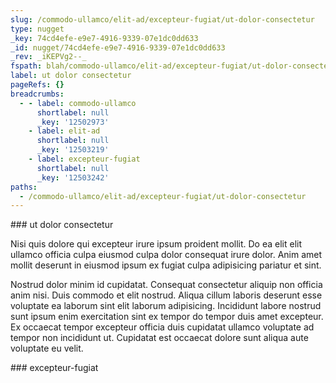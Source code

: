 ```yaml
---
slug: /commodo-ullamco/elit-ad/excepteur-fugiat/ut-dolor-consectetur
type: nugget
_key: 74cd4efe-e9e7-4916-9339-07e1dc0dd633
_id: nugget/74cd4efe-e9e7-4916-9339-07e1dc0dd633
_rev: _iKEPVg2--_
fspath: blah/commodo-ullamco/elit-ad/excepteur-fugiat/ut-dolor-consectetur.md
label: ut dolor consectetur
pageRefs: {}
breadcrumbs:
  - - label: commodo-ullamco
      shortlabel: null
      _key: '12502973'
    - label: elit-ad
      shortlabel: null
      _key: '12503219'
    - label: excepteur-fugiat
      shortlabel: null
      _key: '12503242'
paths:
  - /commodo-ullamco/elit-ad/excepteur-fugiat/ut-dolor-consectetur
---
```


<NuggetArea>
<Nugget slug="/commodo-ullamco/elit-ad/excepteur-fugiat/ut-dolor-consectetur" type="nugget" _key="74cd4efe-e9e7-4916-9339-07e1dc0dd633" _id="nugget/74cd4efe-e9e7-4916-9339-07e1dc0dd633" _rev="_iKEPVg2--_" fspath="blah/commodo-ullamco/elit-ad/excepteur-fugiat/ut-dolor-consectetur.md" label="ut dolor consectetur" paths="/commodo-ullamco/elit-ad/excepteur-fugiat/ut-dolor-consectetur">
<NuggetBody>
### ut dolor consectetur

Nisi quis dolore qui excepteur irure ipsum proident mollit. Do ea elit elit ullamco officia culpa eiusmod culpa dolor consequat irure dolor. Anim amet mollit deserunt in eiusmod ipsum ex fugiat culpa adipisicing pariatur et sint.

Nostrud dolor minim id cupidatat. Consequat consectetur aliquip non officia anim nisi. Duis commodo et elit nostrud. Aliqua cillum laboris deserunt esse voluptate ea laborum sint elit laborum adipisicing. Incididunt labore nostrud sunt ipsum enim exercitation sint ex tempor do tempor duis amet excepteur. Ex occaecat tempor excepteur officia duis cupidatat ullamco voluptate ad tempor non incididunt ut. Cupidatat est occaecat dolore sunt aliqua aute voluptate eu velit.

</NuggetBody>
<Breadcrumbs>
<Crumbs>
<Crumb _key="12502973" label="commodo-ullamco" /><Crumb _key="12503219" label="elit-ad" /><Crumb _key="12503242" label="excepteur-fugiat" />
</Crumbs>
</Breadcrumbs>
</Nugget>

<NuggetsInbound>
</NuggetsInbound>
<NuggetsOutbound>
</NuggetsOutbound>
</NuggetArea>
<PassagesInbound>
<Passage direction="inbound" type="passage" _key="12503242" _id="passage/12503242" _rev="_iKEPVgy---" label="excepteur-fugiat" passage="excepteur-fugiat" fspath="blah/commodo-ullamco/elit-ad/excepteur-fugiat" paths="/commodo-ullamco/elit-ad/excepteur-fugiat" slug="/commodo-ullamco/elit-ad/excepteur-fugiat">
<NuggetBody>
### excepteur-fugiat

</NuggetBody>
<Breadcrumbs>
<Crumbs>
<Crumb _key="12502973" label="commodo-ullamco" /><Crumb _key="12503219" label="elit-ad" />
</Crumbs>
</Breadcrumbs>
</Passage>

</PassagesInbound>
<PassagesOutbound>
</PassagesOutbound>
